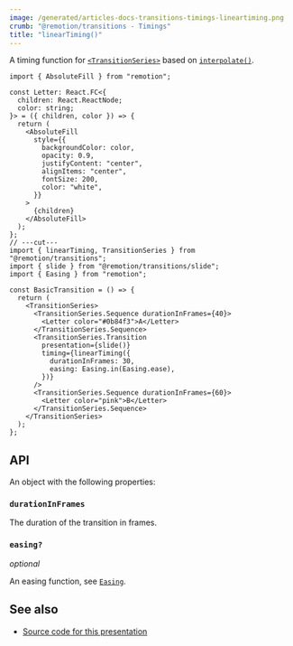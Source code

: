 ```yaml
---
image: /generated/articles-docs-transitions-timings-lineartiming.png
crumb: "@remotion/transitions - Timings"
title: "linearTiming()"
---
```


A timing function for [`<TransitionSeries>`](/docs/transitions/transitionseries) based on [`interpolate()`](/docs/interpolate).

```tsx twoslash title="SlideTransition.tsx"
import { AbsoluteFill } from "remotion";

const Letter: React.FC<{
  children: React.ReactNode;
  color: string;
}> = ({ children, color }) => {
  return (
    <AbsoluteFill
      style={{
        backgroundColor: color,
        opacity: 0.9,
        justifyContent: "center",
        alignItems: "center",
        fontSize: 200,
        color: "white",
      }}
    >
      {children}
    </AbsoluteFill>
  );
};
// ---cut---
import { linearTiming, TransitionSeries } from "@remotion/transitions";
import { slide } from "@remotion/transitions/slide";
import { Easing } from "remotion";

const BasicTransition = () => {
  return (
    <TransitionSeries>
      <TransitionSeries.Sequence durationInFrames={40}>
        <Letter color="#0b84f3">A</Letter>
      </TransitionSeries.Sequence>
      <TransitionSeries.Transition
        presentation={slide()}
        timing={linearTiming({
          durationInFrames: 30,
          easing: Easing.in(Easing.ease),
        })}
      />
      <TransitionSeries.Sequence durationInFrames={60}>
        <Letter color="pink">B</Letter>
      </TransitionSeries.Sequence>
    </TransitionSeries>
  );
};
```

## API

An object with the following properties:

### `durationInFrames`

The duration of the transition in frames.

### `easing?`

_optional_

An easing function, see [`Easing`](/docs/easing).

## See also

- [Source code for this presentation](https://github.com/remotion-dev/remotion/blob/main/packages/transitions/src/timings/linear-timing.ts)
